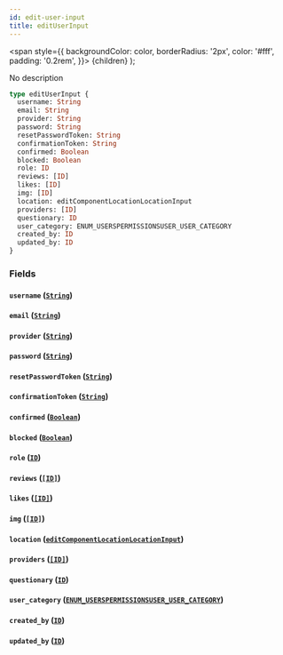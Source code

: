 ```yaml
---
id: edit-user-input
title: editUserInput
---
```


<span
style={{
      backgroundColor: color,
      borderRadius: '2px',
      color: '#fff',
      padding: '0.2rem',
    }}>
{children}
</span>
);

No description

```graphql
type editUserInput {
  username: String
  email: String
  provider: String
  password: String
  resetPasswordToken: String
  confirmationToken: String
  confirmed: Boolean
  blocked: Boolean
  role: ID
  reviews: [ID]
  likes: [ID]
  img: [ID]
  location: editComponentLocationLocationInput
  providers: [ID]
  questionary: ID
  user_category: ENUM_USERSPERMISSIONSUSER_USER_CATEGORY
  created_by: ID
  updated_by: ID
}
```

### Fields

#### `username` ([`String`](/v1/scalars/string))

#### `email` ([`String`](/v1/scalars/string))

#### `provider` ([`String`](/v1/scalars/string))

#### `password` ([`String`](/v1/scalars/string))

#### `resetPasswordToken` ([`String`](/v1/scalars/string))

#### `confirmationToken` ([`String`](/v1/scalars/string))

#### `confirmed` ([`Boolean`](/v1/scalars/boolean))

#### `blocked` ([`Boolean`](/v1/scalars/boolean))

#### `role` ([`ID`](/v1/scalars/id))

#### `reviews` ([`[ID]`](/v1/scalars/id))

#### `likes` ([`[ID]`](/v1/scalars/id))

#### `img` ([`[ID]`](/v1/scalars/id))

#### `location` ([`editComponentLocationLocationInput`](/v1/inputs/edit-component-location-location-input))

#### `providers` ([`[ID]`](/v1/scalars/id))

#### `questionary` ([`ID`](/v1/scalars/id))

#### `user_category` ([`ENUM_USERSPERMISSIONSUSER_USER_CATEGORY`](/v1/enums/enum-userspermissionsuser-user-category))

#### `created_by` ([`ID`](/v1/scalars/id))

#### `updated_by` ([`ID`](/v1/scalars/id))
